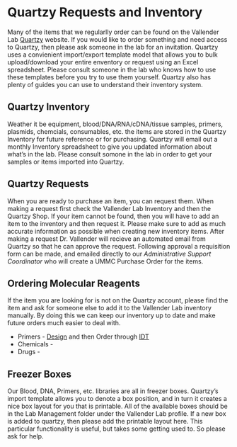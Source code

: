 # Quartzy Requests and Inventory {#quartzy}

Many of the items that we regularlly order can be found on the Vallender Lab [Quartzy](https://www.quartzy.com/) website.  If you would like to order something and need access to Quartzy, then please ask someone in the lab for an invitation.  Quartzy uses a convienient import/export template model that allows you to bulk upload/download your entire enventory or request using an Excel
spreadsheet.  Please consult someone in the lab who knows how to use these templates before you try to use them yourself.
Quartzy also has plenty of guides you can use to understand their inventory system.

## Quartzy Inventory

Weather it be equipment, blood/DNA/RNA/cDNA/tissue samples, primers, plasmids, chemcials, consumables, etc. the items are stored in the Quartzy Inventory for future reference or for purchasing.  Quartzy will email out a monthly Inventory spreadsheet to give you updated
information about what's in the lab.  Please consult somone in the lab in order to get your samples or items imported into Quartzy.

## Quartzy Requests

When you are ready to purchase an item, you can request them.  When making a request first check the Vallender Lab Inventory and then the Quartzy Shop.  If your item cannot be found, then you will have to add an item to the inventory and then request it.  Please make sure to add as much accurate information as possible when creating new inventory items.  After making a request Dr. Vallender will recieve an automated email from Quartzy so that he can approve the request.  Following approval a requisition form can be made, and emailed directly
to our *Administrative Support Coordinator* who will create a UMMC Purchase Order for the items.

## Ordering Molecular Reagents {#ordering}

If the item you are looking for is not on the Quartzy account, please find the item and ask for someone else to add it to the Vallender Lab inventory manually.  By doing this we can keep our inventory up to date and make future orders much easier to deal with.

* Primers - [Design](#design_primers) and then Order through [IDT](https://www.idtdna.com/pages/home)
* Chemicals -
* Drugs -

## Freezer Boxes

Our Blood, DNA, Primers, etc. libraries are all in freezer boxes.  Quartzy's import template allows you to denote a box position, and in turn it creates a nice box layout for you that is printable.  All of the available boxes should be in the Lab Management folder under the Vallender Lab profile.  If a new box is added to quartzy, then please add the printable layout here.  This particular functionality is useful, but takes some getting used to.  So please ask for help.